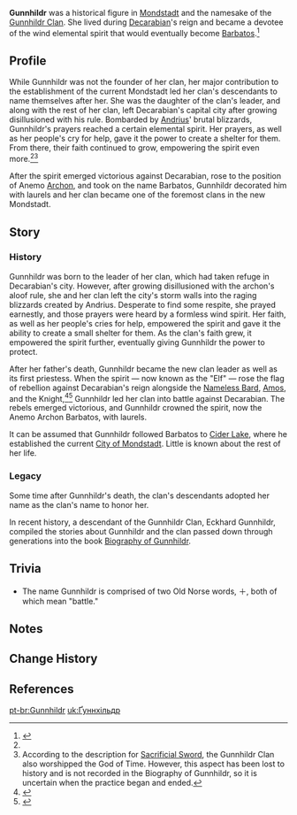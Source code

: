 {{Character Infobox
|image            = Gunnhildr Clan.png
|type             = Mentioned
|deceased         = Past
|name             = 
|realname         = 
|affiliation      = Gunnhildr Clan
|region           = Mondstadt
|title            = 
}}
'''Gunnhildr''' was a historical figure in [[Mondstadt]] and the namesake of the [[Gunnhildr Clan]]. She lived during [[Decarabian]]'s reign and became a devotee of the wind elemental spirit that would eventually become [[Barbatos]].<ref name="BoG">{{Ref/Book|Biography of Gunnhildr}}</ref>

==Profile==
While Gunnhildr was not the founder of her clan, her major contribution to the establishment of the current Mondstadt led her clan's descendants to name themselves after her. She was the daughter of the clan's leader, and along with the rest of her clan, left Decarabian's capital city after growing disillusioned with his rule. Bombarded by [[Andrius]]' brutal blizzards, Gunnhildr's prayers reached a certain elemental spirit. Her prayers, as well as her people's cry for help, gave it the power to create a shelter for them. From there, their faith continued to grow, empowering the spirit even more.<ref name="BoG" /><ref group="Note">According to the description for [[Sacrificial Sword]], the Gunnhildr Clan also worshipped the God of Time. However, this aspect has been lost to history and is not recorded in the Biography of Gunnhildr, so it is uncertain when the practice began and ended.</ref>

After the spirit emerged victorious against Decarabian, rose to the position of Anemo [[Archon]], and took on the name Barbatos, Gunnhildr decorated him with laurels and her clan became one of the foremost clans in the new Mondstadt.

==Story==
===History===
Gunnhildr was born to the leader of her clan, which had taken refuge in Decarabian's city. However, after growing disillusioned with the archon's aloof rule, she and her clan left the city's storm walls into the raging blizzards created by Andrius. Desperate to find some respite, she prayed earnestly, and those prayers were heard by a formless wind spirit. Her faith, as well as her people's cries for help, empowered the spirit and gave it the ability to create a small shelter for them. As the clan's faith grew, it empowered the spirit further, eventually giving Gunnhildr the power to protect.

After her father's death, Gunnhildr became the new clan leader as well as its first priestess. When the spirit &mdash; now known as the "Elf" &mdash; rose the flag of rebellion against Decarabian's reign alongside the [[Nameless Bard]], [[Amos]], and the Knight,<ref>{{Ref/Weapon|Amos' Bow}}</ref><ref>{{Ref/Quest|Should You Be Trapped in a Windless Land (Quest)|note=Cinematic}}</ref> Gunnhildr led her clan into battle against Decarabian. The rebels emerged victorious, and Gunnhildr crowned the spirit, now the Anemo Archon Barbatos, with laurels.

It can be assumed that Gunnhildr followed Barbatos to [[Cider Lake]], where he established the current [[City of Mondstadt]]. Little is known about the rest of her life.

===Legacy===
Some time after Gunnhildr's death, the clan's descendants adopted her name as the clan's name to honor her.

In recent history, a descendant of the Gunnhildr Clan, Eckhard Gunnhildr, compiled the stories about Gunnhildr and the clan passed down through generations into the book [[Biography of Gunnhildr]].

==Trivia==
*The name Gunnhildr is comprised of two Old Norse words, ''{{wt|gunnr||Old Norse}}''＋''{{wt|hildr||Old Norse}}'', both of which mean "battle."

==Notes==
{{Reflist|note=1}}

==Change History==
{{Change History|introduced=1.0}}

==References==
{{Reflist}}

[[pt-br:Gunnhildr]]
[[uk:Ґуннхільдр]]